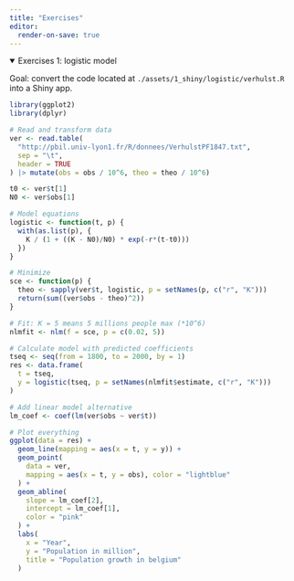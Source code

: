 ```yaml
---
title: "Exercises"
editor:
  render-on-save: true
---
```


<details open="true">
<summary>Exercises 1: logistic model</summary>

Goal: convert the code located at `./assets/1_shiny/logistic/verhulst.R` into a Shiny app.

```r
library(ggplot2)
library(dplyr)

# Read and transform data
ver <- read.table(
  "http://pbil.univ-lyon1.fr/R/donnees/VerhulstPF1847.txt",
  sep = "\t",
  header = TRUE
) |> mutate(obs = obs / 10^6, theo = theo / 10^6)

t0 <- ver$t[1]
N0 <- ver$obs[1]

# Model equations
logistic <- function(t, p) {
  with(as.list(p), {
    K / (1 + ((K - N0)/N0) * exp(-r*(t-t0)))
  })
}

# Minimize
sce <- function(p) {
  theo <- sapply(ver$t, logistic, p = setNames(p, c("r", "K")))
  return(sum((ver$obs - theo)^2))
}

# Fit: K = 5 means 5 millions people max (*10^6)
nlmfit <- nlm(f = sce, p = c(0.02, 5))

# Calculate model with predicted coefficients
tseq <- seq(from = 1800, to = 2000, by = 1)
res <- data.frame(
  t = tseq,
  y = logistic(tseq, p = setNames(nlmfit$estimate, c("r", "K")))
)

# Add linear model alternative
lm_coef <- coef(lm(ver$obs ~ ver$t))

# Plot everything
ggplot(data = res) +
  geom_line(mapping = aes(x = t, y = y)) +
  geom_point(
    data = ver,
    mapping = aes(x = t, y = obs), color = "lightblue"
  ) +
  geom_abline(
    slope = lm_coef[2],
    intercept = lm_coef[1],
    color = "pink"
  ) +
  labs(
    x = "Year",
    y = "Population in million",
    title = "Population growth in belgium"
  )
```
</details>
